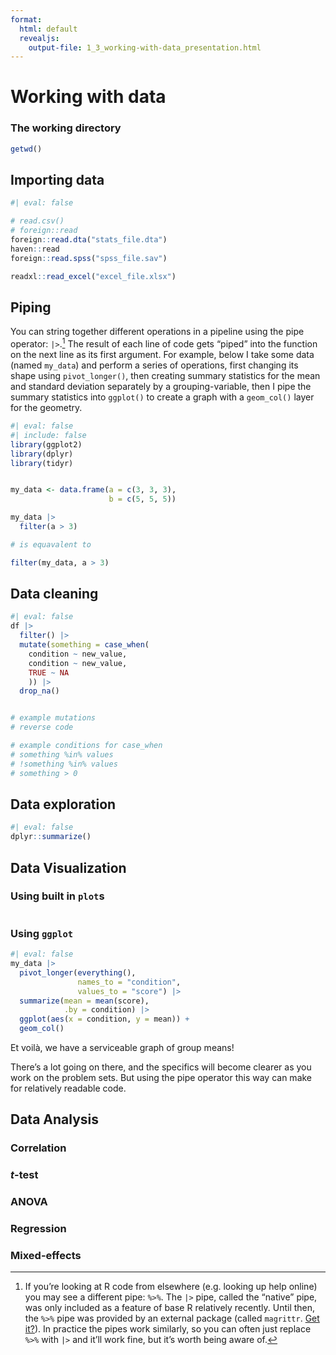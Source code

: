 ```yaml
---
format: 
  html: default
  revealjs: 
    output-file: 1_3_working-with-data_presentation.html
---
```


# Working with data

### The working directory

```r
getwd()

```

## Importing data

```r
#| eval: false

# read.csv()
# foreign::read
foreign::read.dta("stats_file.dta")
haven::read
foreign::read.spss("spss_file.sav")

readxl::read_excel("excel_file.xlsx")
```

## Piping

You can string together different operations in a pipeline using the pipe operator: `|>`.[^1] The result of each line of code gets "piped" into the function on the next line as its first argument. For example, below I take some data (named `my_data`) and perform a series of operations, first changing its shape using `pivot_longer()`, then creating summary statistics for the mean and standard deviation separately by a grouping-variable, then I pipe the summary statistics into `ggplot()` to create a graph with a `geom_col()` layer for the geometry.

[^1]: If you're looking at R code from elsewhere (e.g. looking up help online) you may see a different pipe: `%>%`. The `|>` pipe, called the "native" pipe, was only included as a feature of base R relatively recently. Until then, the `%>%` pipe was provided by an external package (called `magrittr`. [Get it?](https://magrittr.tidyverse.org/logo.png)). In practice the pipes work similarly, so you can often just replace `%>%` with `|>` and it'll work fine, but it's worth being aware of.

```r
#| eval: false
#| include: false
library(ggplot2)
library(dplyr)
library(tidyr)


my_data <- data.frame(a = c(3, 3, 3),
                      b = c(5, 5, 5))

my_data |> 
  filter(a > 3)

# is equavalent to 

filter(my_data, a > 3)

```

## Data cleaning

```r
#| eval: false
df |> 
  filter() |> 
  mutate(something = case_when(
    condition ~ new_value,
    condition ~ new_value,
    TRUE ~ NA
    )) |> 
  drop_na()


# example mutations
# reverse code

# example conditions for case_when
# something %in% values
# !something %in% values
# something > 0
```

## Data exploration

```r
#| eval: false
dplyr::summarize()
```

## Data Visualization

### Using built in `plot`s

```r

```

### Using `ggplot`

```r
#| eval: false
my_data |> 
  pivot_longer(everything(),
               names_to = "condition",
               values_to = "score") |> 
  summarize(mean = mean(score),
            .by = condition) |> 
  ggplot(aes(x = condition, y = mean)) +
  geom_col()

```

Et voilà, we have a serviceable graph of group means!

There's a lot going on there, and the specifics will become clearer as you work on the problem sets. But using the pipe operator this way can make for relatively readable code.

## Data Analysis

### Correlation

### $t$-test

### ANOVA

### Regression

### Mixed-effects
